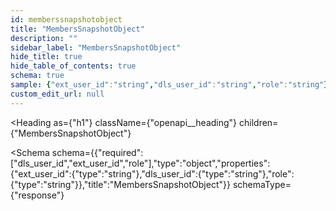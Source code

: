 ```yaml
---
id: memberssnapshotobject
title: "MembersSnapshotObject"
description: ""
sidebar_label: "MembersSnapshotObject"
hide_title: true
hide_table_of_contents: true
schema: true
sample: {"ext_user_id":"string","dls_user_id":"string","role":"string"}
custom_edit_url: null
---
```



<Heading
  as={"h1"}
  className={"openapi__heading"}
  children={"MembersSnapshotObject"}
>
</Heading>





<Schema
  schema={{"required":["dls_user_id","ext_user_id","role"],"type":"object","properties":{"ext_user_id":{"type":"string"},"dls_user_id":{"type":"string"},"role":{"type":"string"}},"title":"MembersSnapshotObject"}}
  schemaType={"response"}
>
  
</Schema>
            